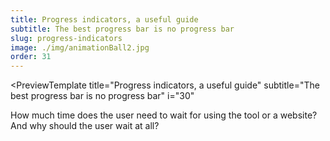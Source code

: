 ```yaml
---
title: Progress indicators, a useful guide
subtitle: The best progress bar is no progress bar
slug: progress-indicators
image: ./img/animationBall2.jpg
order: 31
---
```


<PreviewTemplate
  title="Progress indicators, a useful guide"
  subtitle="The best progress bar is no progress bar"
  i="30"
>
  How much time does the user need to wait for using the tool or a website? 
  And why should the user wait at all?
  <ReadTheNextArticle
    title="Progress indicators"
    description="The best progress bar is no progress.."
    linkTo="/progress-indicators/the-best-progress-bar-is-no-progress-bar
"
  />
</PreviewTemplate>
